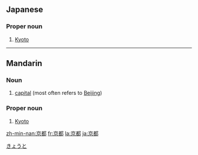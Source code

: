 ==Japanese==   
{{ja-kanjitab|京|都|}}
                                    
===Proper noun===
{{ja-pos|k|proper|hira=きょうと|rom=Kyōto}}

# [[Kyoto]]

[[Category:Japanese proper nouns|きょうと]]

----

==Mandarin==
{{zh-hanzi|[[京]][[都]]}}

===Noun===
{{cmn-noun|ts|pin=jīngdū|pint=jing1du1|rs=亠06}}

# [[capital]] (most often refers to [[Beijing]])

===Proper noun===
{{cmn-proper|ts|pin=Jīngdū|pint=jing1du1|rs=亠06}}

# [[Kyoto]]

[[zh-min-nan:京都]]
[[fr:京都]]
[[la:京都]]
[[ja:京都]]